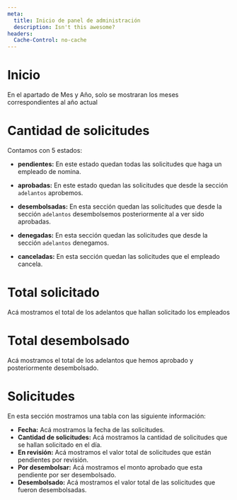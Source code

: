 ```yaml
---
meta:
  title: Inicio de panel de administración
  description: Isn't this awesome?
headers:
  Cache-Control: no-cache
---
```


# Inicio

En el apartado de Mes y Año, solo se mostraran los meses correspondientes al año actual

# Cantidad de solicitudes

Contamos con 5 estados:

* **pendientes:** En este estado quedan todas las solicitudes que haga un empleado de nomina.

* **aprobadas:** En este estado quedan las solicitudes que desde la sección `adelantos` aprobemos.

* **desembolsadas:** En esta sección quedan las solicitudes que desde la sección `adelantos` desembolsemos posteriormente al a ver sido aprobadas.

* **denegadas:** En esta sección quedan las solicitudes que desde la sección `adelantos` denegamos.

* **canceladas:** En esta sección quedan las solicitudes que el empleado cancela.

# Total solicitado

Acá mostramos el total de los adelantos que hallan solicitado los empleados

# Total desembolsado

Acá mostramos el total de los adelantos que hemos aprobado y posteriormente desembolsado.

# Solicitudes

En esta sección mostramos una tabla con las siguiente información:

* **Fecha:** Acá mostramos la fecha de las solicitudes.
* **Cantidad de solicitudes:** Acá mostramos la cantidad de solicitudes que se hallan solicitado en el día.
* **En revisión:** Acá mostramos el valor total de solicitudes que están pendientes por revisión.
* **Por desembolsar:** Acá mostramos el monto aprobado que esta pendiente por ser desembolsado.
* **Desembolsado:** Acá mostramos el valor total de las solicitudes que fueron desembolsadas.